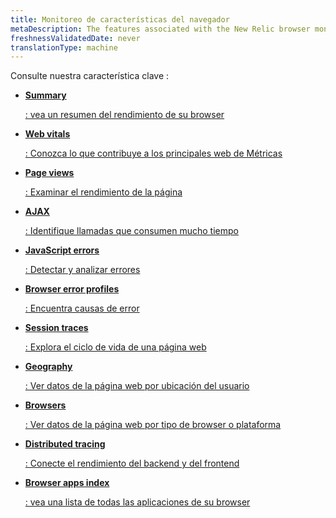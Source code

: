 ```yaml
---
title: Monitoreo de características del navegador
metaDescription: The features associated with the New Relic browser monitoring Pro and Pro+SPA agents.
freshnessValidatedDate: never
translationType: machine
---
```


Consulte nuestra característica clave <InlinePopover type="browser"/>:

* <DoNotTranslate>[**Summary**](/docs/browser/browser-monitoring/getting-started/browser-summary-page/)</DoNotTranslate>

  [: vea un resumen del rendimiento de su browser](/docs/browser/browser-monitoring/getting-started/browser-summary-page/)

* <DoNotTranslate>[**Web vitals**](/docs/journey-performance/guide-to-monitoring-core-web-vitals)</DoNotTranslate>

  [: Conozca lo que contribuye a los principales web de Métricas](/docs/journey-performance/guide-to-monitoring-core-web-vitals)

* <DoNotTranslate>[**Page views**](/docs/browser/new-relic-browser/browser-pro-features/page-views-examine-page-performance/)</DoNotTranslate>

  [: Examinar el rendimiento de la página](/docs/browser/new-relic-browser/browser-pro-features/page-views-examine-page-performance/)

* <DoNotTranslate>[**AJAX**](/docs/browser/browser-monitoring/browser-pro-features/ajax-page-identify-time-consuming-calls/)</DoNotTranslate>

  [: Identifique llamadas que consumen mucho tiempo](/docs/browser/browser-monitoring/browser-pro-features/ajax-page-identify-time-consuming-calls/)

* <DoNotTranslate>[**JavaScript errors**](/docs/browser/new-relic-browser/browser-pro-features/javascript-errors-page-detect-analyze-errors/)</DoNotTranslate>

  [: Detectar y analizar errores](/docs/browser/new-relic-browser/browser-pro-features/javascript-errors-page-detect-analyze-errors/)

* <DoNotTranslate>[**Browser error profiles**](/docs/browser/new-relic-browser/browser-pro-features/browser-error-profiles-find-error-causes/)</DoNotTranslate>

  [: Encuentra causas de error](/docs/browser/new-relic-browser/browser-pro-features/browser-error-profiles-find-error-causes/)

* <DoNotTranslate>[**Session traces**](/docs/browser/browser-monitoring/browser-pro-features/session-traces-explore-webpages-life-cycle/)</DoNotTranslate>

  [: Explora el ciclo de vida de una página web](/docs/browser/browser-monitoring/browser-pro-features/session-traces-explore-webpages-life-cycle/)

* <DoNotTranslate>[**Geography**](/docs/browser/new-relic-browser/browser-pro-features/geography-webpage-metrics-location/)</DoNotTranslate>

  [: Ver datos de la página web por ubicación del usuario](/docs/browser/new-relic-browser/browser-pro-features/geography-webpage-metrics-location/)

* <DoNotTranslate>[**Browsers**](/docs/browser/new-relic-browser/browser-pro-features/browsers-problem-patterns-type-or-platform/)</DoNotTranslate>

  [: Ver datos de la página web por tipo de browser o plataforma](/docs/browser/new-relic-browser/browser-pro-features/browsers-problem-patterns-type-or-platform/)

* <DoNotTranslate>[**Distributed tracing**](/docs/browser/new-relic-browser/browser-pro-features/browser-data-distributed-tracing/)</DoNotTranslate>

  [: Conecte el rendimiento del backend y del frontend](/docs/browser/new-relic-browser/browser-pro-features/browser-data-distributed-tracing/)

* <DoNotTranslate>[**Browser apps index**](/docs/browser/new-relic-browser/getting-started/browser-apps-index/)</DoNotTranslate>

  [: vea una lista de todas las aplicaciones de su browser](/docs/browser/new-relic-browser/getting-started/browser-apps-index/)